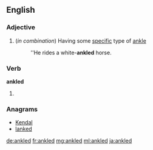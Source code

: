 ==English==

===Adjective===
{{en-adj|-}}

# (''in combination'') Having some [[specific]] type of [[ankle]]
#: ''He rides a white-'''ankled''' horse.

===Verb===
'''ankled'''

# {{en-past of|ankle}}

===Anagrams===
* [[Kendal#English|Kendal]]
* [[lanked#English|lanked]]

[[de:ankled]]
[[fr:ankled]]
[[mg:ankled]]
[[ml:ankled]]
[[ja:ankled]]
